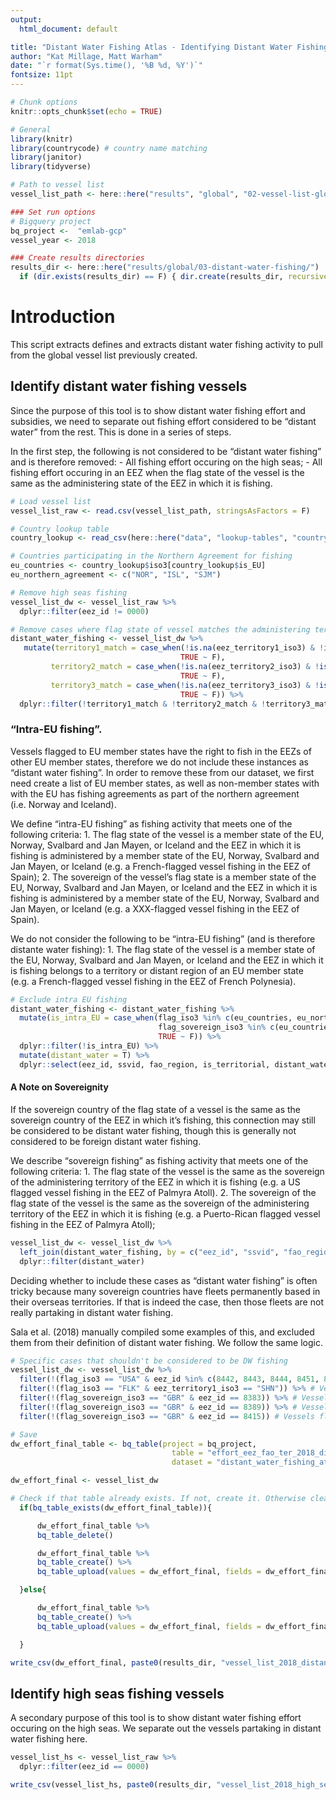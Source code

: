 ```yaml
---
output:
  html_document: default

title: "Distant Water Fishing Atlas - Identifying Distant Water Fishing"
author: "Kat Millage, Matt Warham"
date: "`r format(Sys.time(), '%B %d, %Y')`"
fontsize: 11pt
---
```


```r
# Chunk options
knitr::opts_chunk$set(echo = TRUE)

# General
library(knitr) 
library(countrycode) # country name matching
library(janitor)
library(tidyverse)

# Path to vessel list
vessel_list_path <- here::here("results", "global", "02-vessel-list-global", "vessel_list_2018_raw.csv")

### Set run options
# Bigquery project
bq_project <-  "emlab-gcp"
vessel_year <- 2018

### Create results directories
results_dir <- here::here("results/global/03-distant-water-fishing/")
  if (dir.exists(results_dir) == F) { dir.create(results_dir, recursive = T) }
```

# Introduction 

This script extracts defines and extracts distant water fishing activity to pull from the global vessel list previously created. 

## Identify distant water fishing vessels

Since the purpose of this tool is to show distant water fishing effort and subsidies, we need to separate out fishing effort considered to be "distant water" from the rest. This is done in a series of steps. 

In the first step, the following is not considered to be "distant water fishing" and is therefore removed:
- All fishing effort occuring on the high seas;
- All fishing effort occuring in an EEZ when the flag state of the vessel is the same as the administering state of the EEZ in which it is fishing.

```r
# Load vessel list
vessel_list_raw <- read.csv(vessel_list_path, stringsAsFactors = F) 
```

```r
# Country lookup table
country_lookup <- read_csv(here::here("data", "lookup-tables", "country_dependencies.csv"))

# Countries participating in the Northern Agreement for fishing
eu_countries <- country_lookup$iso3[country_lookup$is_EU]
eu_northern_agreement <- c("NOR", "ISL", "SJM")
```

```r
# Remove high seas fishing
vessel_list_dw <- vessel_list_raw %>%
  dplyr::filter(eez_id != 0000)

# Remove cases where flag state of vessel matches the administering territory (or territories in the cases of joint regime/disputed areas)
distant_water_fishing <- vessel_list_dw %>%
   mutate(territory1_match = case_when(!is.na(eez_territory1_iso3) & !is.na(flag_iso3) & flag_iso3 == eez_territory1_iso3 ~ T,
                                      TRUE ~ F),
         territory2_match = case_when(!is.na(eez_territory2_iso3) & !is.na(flag_iso3) & flag_iso3 == eez_territory2_iso3 ~ T,
                                      TRUE ~ F),
         territory3_match = case_when(!is.na(eez_territory3_iso3) & !is.na(flag_iso3) & flag_iso3 == eez_territory3_iso3 ~ T,
                                      TRUE ~ F)) %>%
  dplyr::filter(!territory1_match & !territory2_match & !territory3_match)

```

### "Intra-EU fishing".

Vessels flagged to EU member states have the right to fish in the EEZs of other EU member states, therefore we do not include these instances as "distant water fishing". In order to remove these from our dataset, we first need create a list of EU member states, as well as non-member states with with the EU has fishing agreements as part of the northern agreement (i.e. Norway and Iceland). 

We define "intra-EU fishing" as fishing activity that meets one of the following criteria: 
1. The flag state of the vessel is a member state of the EU, Norway, Svalbard and Jan Mayen, or Iceland and the EEZ in which it is fishing is administered by a member state of the EU, Norway, Svalbard and Jan Mayen, or Iceland (e.g. a French-flagged vessel fishing in the EEZ of Spain);
2. The sovereign of the vessel's flag state is a member state of the EU, Norway, Svalbard and Jan Mayen, or Iceland and the EEZ in which it is fishing is administered by a member state of the EU, Norway, Svalbard and Jan Mayen, or Iceland (e.g. a XXX-flagged vessel fishing in the EEZ of Spain).

We do not consider the following to be "intra-EU fishing" (and is therefore distante water fishing): 
1. The flag state of the vessel is a member state of the EU, Norway, Svalbard and Jan Mayen, or Iceland and the EEZ in which it is fishing belongs to a territory or distant region of an EU member state (e.g. a French-flagged vessel fishing in the EEZ of French Polynesia). 

```r
# Exclude intra EU fishing
distant_water_fishing <- distant_water_fishing %>%
  mutate(is_intra_EU = case_when(flag_iso3 %in% c(eu_countries, eu_northern_agreement) & eez_territory1_iso3 %in% c(eu_countries, eu_northern_agreement) ~ T,
                                 flag_sovereign_iso3 %in% c(eu_countries, eu_northern_agreement) & eez_territory1_iso3 %in% c(eu_countries, eu_northern_agreement) ~ T,
                                 TRUE ~ F)) %>%
  dplyr::filter(!is_intra_EU) %>%
  mutate(distant_water = T) %>%
  dplyr::select(eez_id, ssvid, fao_region, is_territorial, distant_water)
```

#### A Note on Sovereignity

If the sovereign country of the flag state of a vessel is the same as the sovereign country of the EEZ in which it's fishing, this connection may still be considered to be distant water fishing, though this is generally not considered to be foreign distant water fishing.

We describe "sovereign fishing" as fishing activity that meets one of the following criteria: 
1. The flag state of the vessel is the same as the sovereign of the administering territory of the EEZ in which it is fishing (e.g. a US flagged vessel fishing in the EEZ of Palmyra Atoll).
2. The sovereign of the flag state of the vessel is the same as the sovereign of the administering territory of the EEZ in which it is fishing (e.g. a Puerto-Rican flagged vessel fishing in the EEZ of Palmyra Atoll);

```r
vessel_list_dw <- vessel_list_dw %>%
  left_join(distant_water_fishing, by = c("eez_id", "ssvid", "fao_region", "is_territorial")) %>%
  dplyr::filter(distant_water)
```

Deciding whether to include these cases as "distant water fishing" is often tricky because many sovereign countries have fleets permanently based in their overseas territories. If that is indeed the case, then those fleets are not really partaking in distant water fishing. 

Sala et al. (2018) manually compiled some examples of this, and excluded them from their definition of distant water fishing. We follow the same logic. 

```r
# Specific cases that shouldn't be considered to be DW fishing
vessel_list_dw <- vessel_list_dw %>%
  filter(!(flag_iso3 == "USA" & eez_id %in% c(8442, 8443, 8444, 8451, 8452, 33179, 33180, 48980))) %>% # US flagged vessels fishing in the EEZs of Jarvis Island, Palmyra Atoll, American Samoa, Howland and Baker, Johnston Atoll, Puerto Rico, US Virgin Islands & Northern Mariana Islands 
  filter(!(flag_iso3 == "FLK" & eez_territory1_iso3 == "SHN")) %>% # Vessels flagged to the Falkland Islands fishing in the EEZ of Saint Helana, Ascension, and Tristan da Cunha
  filter(!(flag_sovereign_iso3 == "GBR" & eez_id == 8383)) %>% # Vessels flagged to the UK fishing in the disputed area of South Georgia & Sandwich Islands
  filter(!(flag_sovereign_iso3 == "GBR" & eez_id == 8389)) %>% # Vessels flagged to the UK fishing in the disputed area of the Falkland Islands
  filter(!(flag_sovereign_iso3 == "GBR" & eez_id == 8415)) # Vessels flagged to the UK fishing in the EEZ of Montserrat
```

```r
# Save
dw_effort_final_table <- bq_table(project = bq_project, 
                                    table = "effort_eez_fao_ter_2018_distant_water_only", 
                                    dataset = "distant_water_fishing_atlas")

dw_effort_final <- vessel_list_dw

# Check if that table already exists. If not, create it. Otherwise clear it.
  if(bq_table_exists(dw_effort_final_table)){

      dw_effort_final_table %>%
      bq_table_delete()

      dw_effort_final_table %>%
      bq_table_create() %>%
      bq_table_upload(values = dw_effort_final, fields = dw_effort_final)

  }else{

      dw_effort_final_table %>%
      bq_table_create() %>%
      bq_table_upload(values = dw_effort_final, fields = dw_effort_final)

  }

write_csv(dw_effort_final, paste0(results_dir, "vessel_list_2018_distant_water.csv"))
```

## Identify high seas fishing vessels

A secondary purpose of this tool is to show distant water fishing effort occuring on the high seas. We separate out the vessels partaking in distant water fishing here. 

```r
vessel_list_hs <- vessel_list_raw %>%
  dplyr::filter(eez_id == 0000)

write_csv(vessel_list_hs, paste0(results_dir, "vessel_list_2018_high_seas.csv"))
```
